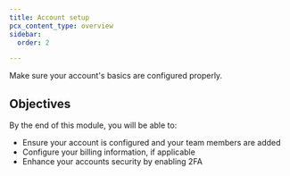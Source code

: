 ```yaml
---
title: Account setup
pcx_content_type: overview
sidebar:
  order: 2

---
```


Make sure your account's basics are configured properly.

## Objectives

By the end of this module, you will be able to:

* Ensure your account is configured and your team members are added
* Configure your billing information, if applicable
* Enhance your accounts security by enabling 2FA
